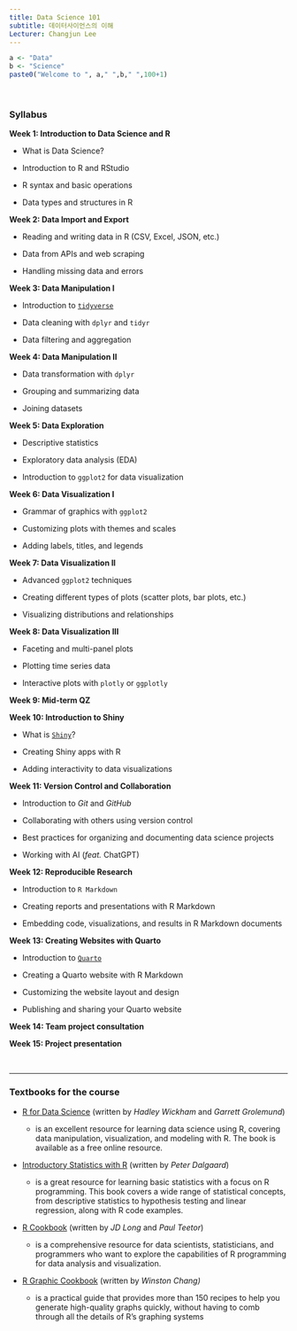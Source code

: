 ```yaml
---
title: Data Science 101
subtitle: 데이터사이언스의 이해
Lecturer: Changjun Lee
---
```


```r
a <- "Data"
b <- "Science"
paste0("Welcome to ", a," ",b," ",100+1)
```

<br>

### Syllabus

**Week 1: Introduction to Data Science and R**

-   What is Data Science?

-   Introduction to R and RStudio

-   R syntax and basic operations

-   Data types and structures in R

**Week 2: Data Import and Export**

-   Reading and writing data in R (CSV, Excel, JSON, etc.)

-   Data from APIs and web scraping

-   Handling missing data and errors

**Week 3: Data Manipulation I**

-   Introduction to [`tidyverse`](https://www.tidyverse.org/)

-   Data cleaning with `dplyr` and `tidyr`

-   Data filtering and aggregation

**Week 4: Data Manipulation II**

-   Data transformation with `dplyr`

-   Grouping and summarizing data

-   Joining datasets

**Week 5: Data Exploration**

-   Descriptive statistics

-   Exploratory data analysis (EDA)

-   Introduction to `ggplot2` for data visualization

**Week 6: Data Visualization I**

-   Grammar of graphics with `ggplot2`

-   Customizing plots with themes and scales

-   Adding labels, titles, and legends

**Week 7: Data Visualization II**

-   Advanced `ggplot2` techniques

-   Creating different types of plots (scatter plots, bar plots, etc.)

-   Visualizing distributions and relationships

**Week 8: Data Visualization III**

-   Faceting and multi-panel plots

-   Plotting time series data

-   Interactive plots with `plotly` or `ggplotly`

**Week 9: Mid-term QZ**

**Week 10: Introduction to Shiny**

-   What is [`Shiny`](https://shiny.rstudio.com/)?

-   Creating Shiny apps with R

-   Adding interactivity to data visualizations

**Week 11: Version Control and Collaboration**

-   Introduction to *Git* and *GitHub*

-   Collaborating with others using version control

-   Best practices for organizing and documenting data science projects

-   Working with AI (*feat.* ChatGPT)

**Week 12: Reproducible Research**

-   Introduction to `R Markdown`

-   Creating reports and presentations with R Markdown

-   Embedding code, visualizations, and results in R Markdown documents

**Week 13: Creating Websites with Quarto**

-   Introduction to [`Quarto`](https://quarto.org/)

-   Creating a Quarto website with R Markdown

-   Customizing the website layout and design

-   Publishing and sharing your Quarto website

**Week 14: Team project consultation**

**Week 15: Project presentation**

<br>

------------------------------------------------------------------------

### Textbooks for the course

-   [R for Data Science](https://r4ds.had.co.nz/index.html) (written by *Hadley Wickham* and *Garrett Grolemund*)

    -   is an excellent resource for learning data science using R, covering data manipulation, visualization, and modeling with R. The book is available as a free online resource.

-   [Introductory Statistics with R](https://link.springer.com/book/10.1007/978-0-387-79054-1) (written by *Peter Dalgaard*)

    -   is a great resource for learning basic statistics with a focus on R programming. This book covers a wide range of statistical concepts, from descriptive statistics to hypothesis testing and linear regression, along with R code examples.

-   [R Cookbook](https://rc2e.com/) (written by *JD Long* and *Paul Teetor*)

    -   is a comprehensive resource for data scientists, statisticians, and programmers who want to explore the capabilities of R programming for data analysis and visualization.

-   [R Graphic Cookbook](https://r-graphics.org/index.html) (written by *Winston Chang)*

    -   is a practical guide that provides more than 150 recipes to help you generate high-quality graphs quickly, without having to comb through all the details of R's graphing systems
